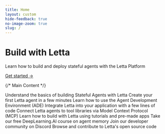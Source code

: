```yaml
---
title: Home
layout: custom
hide-feedback: true
no-image-zoom: true
slug: /
---
```


<style>
  {`
    img {
      cursor: pointer !important;
    }
    .rm-Lightbox-trigger {
      cursor: pointer !important;
    }
    [data-rmiz-wrap="visible"],
    [data-rmiz-wrap="hidden"] {
      cursor: pointer !important;
    }

    .letta-header {
      padding-top: 64px !important;
      padding-bottom: 64px !important;
      background-color: #f6f6f6 !important;
    }

    :is(.dark) .letta-header {
      background-color: #151515 !important;
    }

    .letta-header h1 {
      font-size: 4.0rem !important;
      line-height: 1.1 !important;
      font-weight: 300 !important;
      font-family: Roobert, sans-serif !important;  /* Use regular Roobert instead of Medium */
    }

    .letta-header p {
      font-size: 1.25rem !important;
      line-height: 1.3 !important;
      font-weight: 400 !important;
    }

    .letta-header a {
      border-bottom: 1px solid rgba(255,255,255,0.5) !important;
      font-size: 0.5rem !important;
      font-weight: normal !important;
    }

    .letta-header a:hover {
      border-bottom-color: white !important;
    }

    .fern-main .landingbody {
      max-width: 1195px !important;
      margin-left: auto !important;
      margin-right: auto !important;
    }

  `}
</style>
<div className="w-full letta-header">
  <div className="max-w-4xl mx-auto px-8 py-16 text-center">
    <h1 className="text-7xl mb-6">Build with Letta</h1>
    <p className="text-3xl font-light mb-8">
      Learn how to build and deploy stateful agents with the Letta Platform
    </p>
    <div className="mt-10">
      <a href="/letta-platform" className="text-xl font-normal hover:opacity-90 transition-opacity">
        Get started →
      </a>
    </div>
  </div>
</div>

{/* Main Content */}
<div className="landingbody max-w-4xl mx-auto px-8 py-12 mt-12">

<CardGroup cols={3}>
  <Card
    title="Guides and Concepts"
    icon="fa-sharp fa-solid fa-alien-8bit"
    href="/letta-platform"
  >
Understand the basics of building Stateful Agents with Letta
  </Card>
  <Card
    title="Quickstart"
    icon="fa-sharp fa-light fa-bolt"
    href="/guides/server/quickstart"
  >
Create your first Letta agent in a few minutes
  </Card>
  <Card
    title="Agent Development Environment"
    icon="fa-sharp fa-light fa-browser"
    href="/agent-development-environment"
  >
    Learn how to use the Agent Development Environment (ADE)
  </Card>
  <Card
    title="REST API and SDKs"
    icon="fa-sharp fa-light fa-code"
    href="/api-reference/overview"
  >
    Integrate Letta into your application with a few lines of code
  </Card>
  <Card
    title="MCP Support"
    icon="fa-brands fa-usb"
    href="/guides/mcp/overview"
  >
    Connect Letta agents to tool libraries via Model Context Protocol (MCP)
  </Card>
  <Card
    title="Cookbooks and Tutorials"
    icon="fa-sharp fa-light fa-books"
    href="/cookbooks"
  >
    Learn how to build with Letta using tutorials and pre-made apps
  </Card>
  <Card
    title="DeepLearning.AI Course"
    icon="fa-sharp fa-light fa-graduation-cap"
    href="https://www.deeplearning.ai/short-courses/llms-as-operating-systems-agent-memory"
  >
    Take our free DeepLearning.AI course on agent memory
  </Card>
  <Card
    title="Developer Community"
    icon="fa-brands fa-discord"
    href="https://discord.gg/letta"
  >
    Join our developer community on Discord
  </Card>
  <Card
    title="Open Source"
    icon="fa-brands fa-github"
    href="https://github.com/letta-ai/letta"
  >
    Browse and contribute to Letta's open source code
  </Card>

</CardGroup>

</div>
